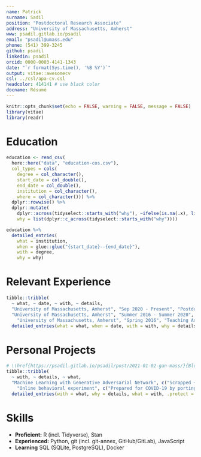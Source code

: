 ```yaml
---
name: Patrick
surname: Sadil
position: "Postdoctoral Research Associate"
address: "University of Massachusetts, Amherst"
www: psadil.gitlab.io/psadil
email: "psadil@umass.edu"
phone: (541) 399-3245
github: psadil
linkedin: psadil
orcid: 0000-0003-4141-1343
date: "`r format(Sys.time(), '%B %Y')`"
output: vitae::awesomecv
csl: ../csl/apa-cv.csl 
headcolor: 414141 # use black color
docname: Résumé
---
```


```r
knitr::opts_chunk$set(echo = FALSE, warning = FALSE, message = FALSE)
library(vitae)
library(readr)
```

# Education

```r
education <- read_csv(
  here::here("data", "education-cos.csv"),
  col_types = cols(
    degree = col_character(),
    start_date = col_double(),
    end_date = col_double(),
    institution = col_character(),
    where = col_character())) %>%
  dplyr::rowwise() %>%
  dplyr::mutate(
    dplyr::across(tidyselect::starts_with("why"), ~ifelse(is.na(.x), list(), list(.x))),
    why = list(dplyr::c_across(tidyselect::starts_with("why"))))

education %>%
  detailed_entries(
    what = institution,
    when = glue::glue("{start_date}--{end_date}"),
    with = degree,
    why = why)

```

# Relevant Experience

```r
tibble::tribble(
  ~ what, ~ date, ~ with, ~ details,
  "University of Massachusetts, Amherst", "Sep 2020 - Present", "Postdoctoral Research Associate", c("Apply for NIH funding to develop user-friendly software to analyze neuroimaging data", "Design multi-day workshops on neuromodulation package, including background in Bayesian analyses", "Solicit and respond to user feedback to improve usability and documentation", "Automate testing of package on different operating systems (Linux, macOS, Windows) with GitHub Actions"),
  "University of Massachusetts, Amherst", "Summer 2016 - Summer 2020", "Research Assistant", c("Organized tutorials and a weekly 'coding club' to share software development tips among graduate students", "Facilitated adoption of standardized system for organizing and documenting neuroimaging data", "Conducted research for and published two first-author papers under NSF and NIH funded projects", "Submitted preprints for research and archived results and data on the OSF"),
    "University of Massachusetts, Amherst", "Spring 2016", "Teaching Assistant - Research Methods in Psychology", c("Lectured to 20 psychology undergraduate students twice weekly, guiding students through three research projects", "Reviewed theory of introductory statistics, including lab-based practice", "Maintained office hours to review course content and exams one-on-one")) %>%
  detailed_entries(what = what, when = date, with = with, why = details)
```

# Personal Projects

```r
# \\href{https://psadil.gitlab.io/psadil/post/2021-01-02-gan-mass/}{Blog Post}
tibble::tribble(
  ~ with, ~ details, ~ what,
  "Machine Learning with Generative Adversarial Network", c("Scrapped ~25,000 images from Google Maps using Google APIs and Python", "Preprocessed images in Python for training TensorFlow neural network (stylegan2-ada)", "Trained network on Google Cloud Compute Engine"), "",
    "Online behavioral experiment", c("Prepared for COVID-19 by porting behavioral experiment to Heroku using Python web framework (Django), Angular, and postgreSQL"), NA_character_) %>%
  detailed_entries(with = what, why = details, what = with, .protect = FALSE)
```


# Skills
 - **Proficient:** R (incl. Tidyverse), Stan
 - **Experienced:** Python, git (incl. git-annex, GitHub/GitLab), JavaScript
 - **Learning** SQL (SQLite, PostgreSQL), Docker

